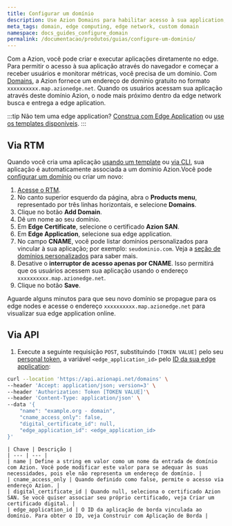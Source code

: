 ```yaml
---
title: Configurar um domínio
description: Use Azion Domains para habilitar acesso à sua application, permitindo tráfego de usuários e monitoramento de métricas.
meta_tags: domain, edge computing, edge network, custom domain
namespace: docs_guides_configure_domain
permalink: /documentacao/produtos/guias/configure-um-dominio/
---
```


Com a Azion, você pode criar e executar aplicações diretamente no edge. Para permitir o acesso à sua aplicação através do navegador e começar a receber usuários e monitorar métricas, você precisa de um domínio. Com [Domains](/documentacao/produtos/edge-application/domains/), a Azion fornece um endereço de domínio gratuito no formato `xxxxxxxxxx.map.azionedge.net`. Quando os usuários acessam sua aplicação através deste domínio Azion, o node mais próximo dentro da edge network busca e entrega a edge aplication.

:::tip
Não tem uma edge application? [Construa com Edge Application](link_build_edge_app) ou [use os templates disponíveis](link_templates).
:::

## Via RTM

Quando você cria uma aplicação [usando um template](link_templates) ou [via CLI](link_cli), sua aplicação é automaticamente associada a um domínio Azion.Você pode [configurar um domínio](#configure-seu-dominio) ou criar um novo:

1. [Acesse o RTM](https://manager.azion.com).
2. No canto superior esquerdo da página, abra o **Products menu**, representado por três linhas horizontais, e selecione **Domains**.
3. Clique no botão **Add Domain**.
4. Dê um nome ao seu domínio.
5. Em **Edge Certificate**, selecione o certificado **Azion SAN**.
6. Em **Edge Application**, selecione sua edge application.
7. No campo **CNAME**, você pode listar domínios personalizados para vincular à sua aplicação; por exemplo: `seudominio.com`. Veja a [seção de domínios personalizados](#custom-domains) para saber mais.
8. Desative o **interruptor de acesso apenas por CNAME**. Isso permitirá que os usuários acessem sua aplicação usando o endereço `xxxxxxxxxx.map.azionedge.net`.
9. Clique no botão **Save**.

Aguarde alguns minutos para que seu novo domínio se propague para os edge nodes e acesse o endereço `xxxxxxxxxx.map.azionedge.net` para visualizar sua edge application online.

## Via API

1. Execute a seguinte requisição `POST`, substituindo `[TOKEN VALUE]` pelo seu [personal token](/en/documentacao/products/guides/personal-tokens/), a variável `<edge_application_id>` pelo [ID da sua edge application](/en/documentacao/products/guides/build-with-edge-application/):

```bash
curl --location 'https://api.azionapi.net/domains' \
--header 'Accept: application/json; version=3' \
--header 'Authorization: Token [TOKEN VALUE]'\
--header 'Content-Type: application/json' \
--data '{
    "name": "example.org - domain",
    "cname_access_only": false,
    "digital_certificate_id": null,
    "edge_application_id": <edge_application_id>
}'
```

    | Chave | Descrição |
    | --- | --- |
    | name | Define a string em valor como um nome da entrada de domínio com Azion. Você pode modificar este valor para se adequar às suas necessidades, pois ele não representa um endereço de domínio. |
    | cname_access_only | Quando definido como false, permite o acesso via endereço Azion. |
    | digital_certificate_id | Quando null, seleciona o certificado Azion SAN. Se você quiser associar seu próprio certificado, veja Criar um certificado digital. |
    | edge_application_id | O ID da aplicação de borda vinculada ao domínio. Para obter o ID, veja Construir com Aplicação de Borda |
